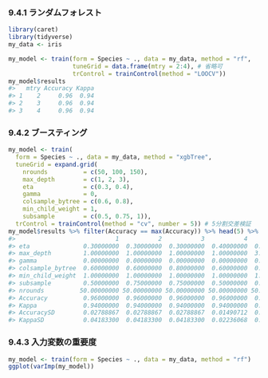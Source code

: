 ### 9.4.1 ランダムフォレスト

```r
library(caret)
library(tidyverse)
my_data <- iris

my_model <- train(form = Species ~ ., data = my_data, method = "rf",
                  tuneGrid = data.frame(mtry = 2:4), # 省略可
                  trControl = trainControl(method = "LOOCV"))
my_model$results
#>   mtry Accuracy Kappa
#> 1    2     0.96  0.94
#> 2    3     0.96  0.94
#> 3    4     0.96  0.94
```

### 9.4.2 ブースティング

```r
my_model <- train(
  form = Species ~ ., data = my_data, method = "xgbTree",
  tuneGrid = expand.grid(
    nrounds          = c(50, 100, 150),
    max_depth        = c(1, 2, 3),
    eta              = c(0.3, 0.4),
    gamma            = 0,
    colsample_bytree = c(0.6, 0.8),
    min_child_weight = 1,
    subsample        = c(0.5, 0.75, 1)),
  trControl = trainControl(method = "cv", number = 5)) # 5分割交差検証
my_model$results %>% filter(Accuracy == max(Accuracy)) %>% head(5) %>% t
#>                            1           2           3           4           5
#> eta               0.30000000  0.30000000  0.30000000  0.40000000  0.30000000
#> max_depth         1.00000000  1.00000000  1.00000000  1.00000000  3.00000000
#> gamma             0.00000000  0.00000000  0.00000000  0.00000000  0.00000000
#> colsample_bytree  0.60000000  0.60000000  0.80000000  0.60000000  0.80000000
#> min_child_weight  1.00000000  1.00000000  1.00000000  1.00000000  1.00000000
#> subsample         0.50000000  0.75000000  0.75000000  0.50000000  0.50000000
#> nrounds          50.00000000 50.00000000 50.00000000 50.00000000 50.00000000
#> Accuracy          0.96000000  0.96000000  0.96000000  0.96000000  0.96000000
#> Kappa             0.94000000  0.94000000  0.94000000  0.94000000  0.94000000
#> AccuracySD        0.02788867  0.02788867  0.02788867  0.01490712  0.01490712
#> KappaSD           0.04183300  0.04183300  0.04183300  0.02236068  0.02236068
```

### 9.4.3 入力変数の重要度

```r
my_model <- train(form = Species ~ ., data = my_data, method = "rf")
ggplot(varImp(my_model))
```

